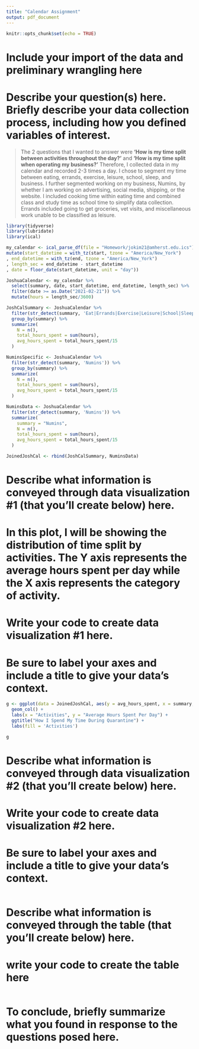 ```yaml
---
title: "Calendar Assignment"
output: pdf_document
---
```


```r
knitr::opts_chunk$set(echo = TRUE)
```

# Include your import of the data and preliminary wrangling here
# Describe your question(s) here. Briefly describe your data collection process, including how you defined variables of interest.

> The 2 questions that I wanted to answer were **'How is my time split between activities throughout the day?'** and **'How is my time split when operating my business?'** 
> Therefore, I collected data in my calendar and recorded 2-3 times a day. I chose to segment my time between eating, errands, exercise, leisure, school, sleep, and business. I further segmented working on my business, Numins, by whether I am working on advertising, social media, shipping, or the website. I included cooking time within eating time and combined class and study time as school time to simplify data collection. Errands included going to get groceries, vet visits, and miscellaneous work unable to be classified as leisure. 

```r
library(tidyverse)
library(lubridate)
library(ical)

my_calendar <- ical_parse_df(file = "Homework/jokim21@amherst.edu.ics") %>%
mutate(start_datetime = with_tz(start, tzone = "America/New_York")
, end_datetime = with_tz(end, tzone = "America/New_York")
, length_sec = end_datetime - start_datetime
, date = floor_date(start_datetime, unit = "day"))

JoshuaCalendar <- my_calendar %>%
  select(summary, date, start_datetime, end_datetime, length_sec) %>%
  filter(date >= as.Date("2021-02-21")) %>%
  mutate(hours = length_sec/3600)

JoshCalSummary <- JoshuaCalendar %>%
  filter(str_detect(summary, 'Eat|Errands|Exercise|Leisure|School|Sleep')) %>%
  group_by(summary) %>%
  summarize( 
    N = n(),
    total_hours_spent = sum(hours),
    avg_hours_spent = total_hours_spent/15
  )

NuminsSpecific <- JoshuaCalendar %>%
  filter(str_detect(summary, 'Numins')) %>%
  group_by(summary) %>%
  summarize( 
    N = n(),
    total_hours_spent = sum(hours),
    avg_hours_spent = total_hours_spent/15
  )

NuminsData <- JoshuaCalendar %>%
  filter(str_detect(summary, 'Numins')) %>%
  summarize(
    summary = "Numins",
    N = n(),
    total_hours_spent = sum(hours),
    avg_hours_spent = total_hours_spent/15
  )

JoinedJoshCal <- rbind(JoshCalSummary, NuminsData)
```


# Describe what information is conveyed through data visualization #1 (that you’ll create below) here.

# In this plot, I will be showing the distribution of time split by activities. The Y axis represents the average hours spent per day while the X axis represents the category of activity.

# Write your code to create data visualization #1 here.
# Be sure to label your axes and include a title to give your data's context.

```r
g <- ggplot(data = JoinedJoshCal, aes(y = avg_hours_spent, x = summary, fill = summary)) +
  geom_col() +
  labs(x = "Activities", y = "Average Hours Spent Per Day") +
  ggtitle("How I Spend My Time During Quarantine") +
  labs(fill = 'Activities')

g
```

# Describe what information is conveyed through data visualization #2 (that you’ll create below) here.
# Write your code to create data visualization #2 here.
# Be sure to label your axes and include a title to give your data's context.

```r

```


# Describe what information is conveyed through the table (that you’ll create below) here.
# write your code to create the table here

```r

```


# To conclude, briefly summarize what you found in response to the questions posed here.